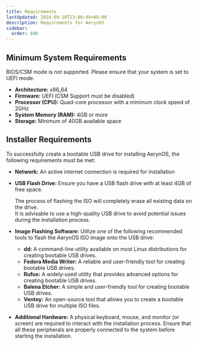 ```yaml
---
title: Requirements
lastUpdated: 2024-09-10T23:00:44+08:00
description: Requirements for AerynOS
sidebar:
  order: 400
---
```



## Minimum System Requirements

<Aside type="caution">
  BIOS/CSM mode is not supported. Please ensure that your system is set to UEFI mode.
</Aside>

- **Architecture:** x86_64
- **Firmware:** UEFI (CSM Support must be disabled)
- **Processor (CPU):** Quad-core processor with a minimum clock speed of 2GHz
- **System Memory (RAM):** 4GB or more
- **Storage:** Minimum of 40GB available space

## Installer Requirements

To successfully create a bootable USB drive for installing AerynOS, the following requirements must be met:

- **Network:** An active internet connection is required for installation
- **USB Flash Drive:** Ensure you have a USB flash drive with at least 4GB of free space.

  <Aside type="danger">
    The process of flashing the ISO will completely erase all existing data on the drive.
  </Aside>

  <Aside>
    It is advisable to use a high-quality USB drive to avoid potential issues during the installation process.
  </Aside>

- **Image Flashing Software:** Utilize one of the following recommended tools to flash the AerynOS ISO image onto the USB drive:
  - **dd:** A command-line utility available on most Linux distributions for creating bootable USB drives.
  - **Fedora Media Writer:** A reliable and user-friendly tool for creating bootable USB drives.
  - **Rufus:** A widely-used utility that provides advanced options for creating bootable USB drives.
  - **Balena Etcher:** A simple and user-friendly tool for creating bootable USB drives.
  - **Ventoy:** An open-source tool that allows you to create a bootable USB drive for multiple ISO files.

- **Additional Hardware:** A physical keyboard, mouse, and monitor (or screen) are required to interact with the installation process. Ensure that all these peripherals are properly connected to the system before starting the installation.
